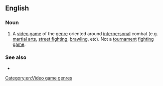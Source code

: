 {{also|beat-'em-up}}

==English==

===Noun===
{{en-noun}}

# {{lb|en|video games}} A [[video game]] of the [[genre]] oriented around [[interpersonal]] combat (e.g. [[martial arts]], [[street fighting]], [[brawling]], etc). Not a [[tournament]] [[fighting game]].

===See also===
* {{l|en|shoot 'em up}}

[[Category:en:Video game genres]]